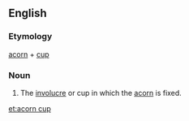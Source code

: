 ==English==

===Etymology===
[[acorn]] + [[cup]]

===Noun===
{{head|en|noun}}

# The [[involucre]] or cup in which the [[acorn]] is fixed.

[[et:acorn cup]]
